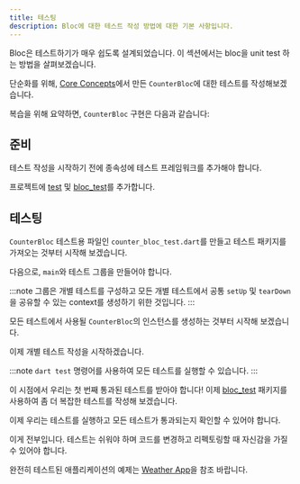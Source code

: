 ```yaml
---
title: 테스팅
description: Bloc에 대한 테스트 작성 방법에 대한 기본 사항입니다.
---
```



Bloc은 테스트하기가 매우 쉽도록 설계되었습니다. 이 섹션에서는 bloc을 unit test 하는 방법을 살펴보겠습니다.

단순화를 위해, [Core Concepts](/ko/bloc-concepts)에서 만든 `CounterBloc`에 대한 테스트를 작성해보겠습니다.

복습을 위해 요약하면, `CounterBloc` 구현은 다음과 같습니다:

<CounterBlocSnippet />

## 준비

테스트 작성을 시작하기 전에 종속성에 테스트 프레임워크를 추가해야 합니다.

프로젝트에 [test](https://pub.dev/packages/test) 및 [bloc_test](https://pub.dev/packages/bloc_test)를 추가합니다.

<AddDevDependenciesSnippet />

## 테스팅

`CounterBloc` 테스트용 파일인 `counter_bloc_test.dart`를 만들고 테스트 패키지를 가져오는 것부터 시작해 보겠습니다.

<CounterBlocTestImportsSnippet />

다음으로, `main`와 테스트 그룹을 만들어야 합니다.

<CounterBlocTestMainSnippet />

:::note
그룹은 개별 테스트를 구성하고 모든 개별 테스트에서 공통 `setUp` 및 `tearDown`을 공유할 수 있는 context를 생성하기 위한 것입니다.
:::

모든 테스트에서 사용될 `CounterBloc`의 인스턴스를 생성하는 것부터 시작해 보겠습니다.

<CounterBlocTestSetupSnippet />

이제 개별 테스트 작성을 시작하겠습니다.

<CounterBlocTestInitialStateSnippet />

:::note
`dart test` 명령어를 사용하여 모든 테스트를 실행할 수 있습니다.
:::

이 시점에서 우리는 첫 번째 통과된 테스트를 받아야 합니다! 이제 [bloc_test](https://pub.dev/packages/bloc_test) 패키지를 사용하여 좀 더 복잡한 테스트를 작성해 보겠습니다.

<CounterBlocTestBlocTestSnippet />

이제 우리는 테스트를 실행하고 모든 테스트가 통과되는지 확인할 수 있어야 합니다.

이게 전부입니다. 테스트는 쉬워야 하며 코드를 변경하고 리펙토링할 때 자신감을 가질 수 있어야 합니다.

완전히 테스트된 애플리케이션의 예제는 [Weather App](https://github.com/felangel/bloc/tree/master/examples/flutter_weather)을 참조 바랍니다.
